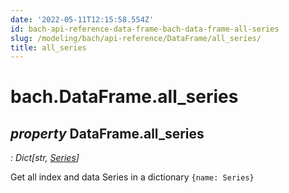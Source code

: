 ```yaml
---
date: '2022-05-11T12:15:58.554Z'
id: bach-api-reference-data-frame-bach-data-frame-all-series
slug: /modeling/bach/api-reference/DataFrame/all_series/
title: all_series
---
```


# bach.DataFrame.all_series

<div className="property">

## <span className="type-annotation"><em>property </em></span> <span className="additional-name">DataFrame.</span><span className="name">all_series</span>

<span className="type-annotation"><em>

: Dict[str, [Series](/modeling/bach/api-reference/Series/index.mdx)]

</em></span> 


<div className="content">

Get all index and data Series in a dictionary `{name: Series}`


</div>


</div>
